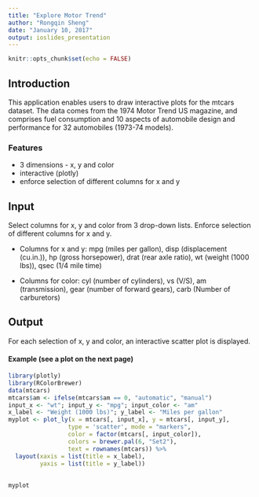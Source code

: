 ```yaml
---
title: "Explore Motor Trend"
author: "Rongqin Sheng"
date: "January 10, 2017"
output: ioslides_presentation
---
```


```r
knitr::opts_chunk$set(echo = FALSE)
```

## Introduction

This application enables users to draw interactive plots for the mtcars dataset. The data comes from the 1974 Motor Trend US magazine, and comprises fuel consumption and 10 aspects of automobile design and performance for 32 automobiles (1973-74 models). 

### Features

- 3 dimensions - x, y and color
- interactive (plotly)
- enforce selection of different columns for x and y


## Input

Select columns for x, y and color from 3 drop-down lists. Enforce selection of different columns for x and y.

- Columns for x and y: mpg (miles per gallon), disp (displacement (cu.in.)), hp (gross horsepower), drat (rear axle ratio), wt (weight (1000 lbs)), qsec (1/4 mile time)

- Columns for color: cyl (number of cylinders), vs (V/S), am (transmission), gear (number of forward gears), carb (Number of carburetors)

## Output

For each selection of x, y and color, an interactive scatter plot is displayed.

#### Example (see a plot on the next page)
```r
library(plotly)
library(RColorBrewer)
data(mtcars)
mtcars$am <- ifelse(mtcars$am == 0, "automatic", "manual")
input_x <- "wt"; input_y <- "mpg"; input_color <- "am"
x_label <- "Weight (1000 lbs)"; y_label <- "Miles per gallon"
myplot <- plot_ly(x = mtcars[, input_x], y = mtcars[, input_y], 
                 type = 'scatter', mode = "markers", 
                 color = factor(mtcars[, input_color]), 
                 colors = brewer.pal(6, "Set2"), 
                 text = rownames(mtcars)) %>% 
  layout(xaxis = list(title = x_label), 
         yaxis = list(title = y_label))
```

##

```r

myplot
```